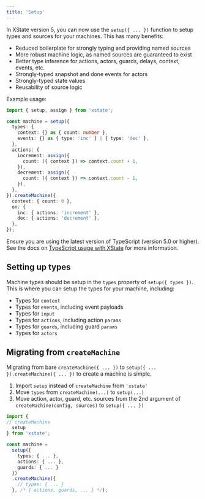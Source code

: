 ```yaml
---
title: 'Setup'
---
```


In XState version 5, you can now use the `setup({ ... })` function to setup types and sources for your machines. This has many benefits:

- Reduced boilerplate for strongly typing and providing named sources
- More robust machine logic, as named sources are guaranteed to exist
- Better type inference for actions, actors, guards, delays, context, events, etc.
- Strongly-typed snapshot and done events for actors
- Strongly-typed state values
- Reusability of source logic

Example usage:

```ts
import { setup, assign } from 'xstate';

const machine = setup({
  types: {
    context: {} as { count: number },
    events: {} as { type: 'inc' } | { type: 'dec' },
  },
  actions: {
    increment: assign({
      count: ({ context }) => context.count + 1,
    }),
    decrement: assign({
      count: ({ context }) => context.count - 1,
    }),
  },
}).createMachine({
  context: { count: 0 },
  on: {
    inc: { actions: 'increment' },
    dec: { actions: 'decrement' },
  },
});
```

<Callout type="warning">

Ensure you are using the latest version of TypeScript (version 5.0 or higher). See the docs on [TypeScript usage with XState](./typescript.mdx) for more information.

</Callout>

## Setting up types

Machine types should be setup in the `types` property of `setup({ types })`. This is where you can setup the types for your machine, including:

- Types for `context`
- Types for `events`, including event payloads
- Types for `input`
- Types for `actions`, including action `params`
- Types for `guards`, including guard `params`
- Types for `actors`

## Migrating from `createMachine`

Migrating from bare `createMachine({ ... })` to `setup({ ... }).createMachine({ ... })` to create a machine is simple.

1. Import `setup` instead of `createMachine` from `'xstate'`
1. Move `types` from `createMachine(...)` to `setup(...)`
1. Move action, actor, guard, etc. sources from the 2nd argument of `createMachine(config, sources)` to `setup({ ... })`

```ts
import {
// createMachine
  setup
} from 'xstate';

const machine =
  setup({
    types: { ... },
    actions: { ... },
    guards: { ... }
  })
  .createMachine({
    // types: { ... }
  }, /* { actions, guards, ... } */);
```
